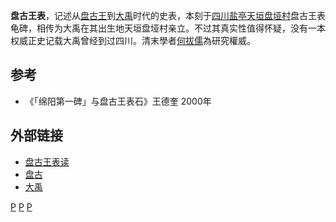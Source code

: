 '''盘古王表'''，记述从[[盘古王|盘古王]]到[[大禹|大禹]]时代的史表，本刻于[[四川省|四川]][[盐亭县|盐亭]][[天垣|天垣]][[盘垭村|盘垭村]]盘古王表龟碑，相传为大禹在其出生地天垣盘垭村亲立。不过其真实性值得怀疑，没有一本权威正史记载大禹曾经到过四川。清末學者[[何拔儒|何拔儒]]為研究權威。

==参考==
*《「绵阳第一碑」与盘古王表石》王德奎 2000年

==外部链接==
*[https://web.archive.org/web/20061114003931/http://www.mondlango.com/kulturo/wl11.htm 盘古王表读]
*[[盘古|盘古]]
*[[大禹|大禹]]
{{hist-stub}}
[[Category:中国上古传说|P]]
[[Category:绵阳文物|P]]
[[Category:盐亭县|P]]